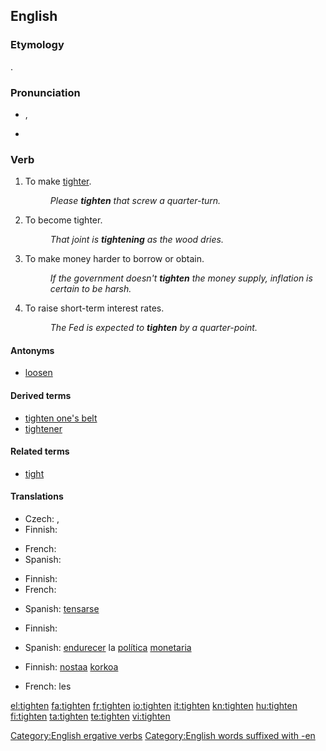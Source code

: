 ==English==

===Etymology===
{{etyl|ang}} {{term|tyhtan|lang=ang}}.

===Pronunciation===
* {{a|UK}} {{IPA|/ˈtaɪ.tən/}}, {{SAMPA|/"taI.t@n/}}
* {{rhymes|aɪtən}}

===Verb===
{{en-verb}}

# To make [[tight]]er.
#: ''Please '''tighten''' that screw a quarter-turn.''
# To become tighter.
#: ''That joint is '''tightening''' as the wood dries.''
# {{economics}} To make money harder to borrow or obtain.
#: ''If the government doesn't '''tighten''' the money supply, inflation is certain to be harsh.''
# {{economics}} To raise short-term interest rates.
#: ''The Fed is expected to '''tighten''' by a quarter-point.''

====Antonyms====
* {{sense|make tighter}} [[loosen]]

====Derived terms====
* [[tighten one's belt]]
* [[tightener]]

====Related terms====
* [[tight]]

====Translations====
{{trans-top|to make tighter}}
* Czech: {{t-|cs|dotáhnout}}, {{t-|cs|utáhnout}}
* Finnish: {{t+|fi|kiristää}}
{{trans-mid}}
* French: {{t+|fr|serrer}}
* Spanish: {{t-|es|tensar}}
{{trans-bottom}}

{{trans-top|to become tighter}}
* Finnish: {{t+|fi|kiristyä}}
* French: {{t-|fr|se resserrer}}
{{trans-mid}}
* Spanish: [[tensarse]]
{{trans-bottom}}

{{trans-top|to make money harder to obtain}}
* Finnish: {{t+|fi|kiristää}}
{{trans-mid}}
* Spanish: [[endurecer]] la [[política]] [[monetaria]]
{{trans-bottom}}

{{trans-top|to raise interest rate}}
* Finnish: [[nostaa]] [[korko|korkoa]]
{{trans-mid}}
* French: {{t+|fr|resserrer}} les {{t+|fr|taux|m}}
{{trans-bottom}}

[[Category:English ergative verbs]]
[[Category:English words suffixed with -en]]

[[el:tighten]]
[[fa:tighten]]
[[fr:tighten]]
[[io:tighten]]
[[it:tighten]]
[[kn:tighten]]
[[hu:tighten]]
[[fi:tighten]]
[[ta:tighten]]
[[te:tighten]]
[[vi:tighten]]